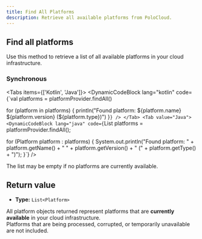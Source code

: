 ```yaml
---
title: Find All Platforms
description: Retrieve all available platforms from PoloCloud.
---
```



## Find all platforms

Use this method to retrieve a list of all available platforms in your cloud infrastructure.

### Synchronous

<Tabs items={['Kotlin', 'Java']}>
  <Tab value="Kotlin">
    <DynamicCodeBlock
      lang="kotlin"
      code={`val platforms = platformProvider.findAll()

for (platform in platforms) {
    println("Found platform: \${platform.name} \${platform.version} (\${platform.type})")
}`}
    />
  </Tab>
  <Tab value="Java">
    <DynamicCodeBlock
      lang="java"
      code={`List<Platform> platforms = platformProvider.findAll();

for (Platform platform : platforms) {
    System.out.println("Found platform: " + platform.getName() + " " + platform.getVersion() + " (" + platform.getType() + ")");
}`}
    />
  </Tab>
</Tabs>

<Callout type="info">
  The list may be empty if no platforms are currently available.
</Callout>

## Return value

- **Type:** <code>List&lt;Platform&gt;</code>

All platform objects returned represent platforms that are **currently available** in your cloud infrastructure.  
Platforms that are being processed, corrupted, or temporarily unavailable are not included.
